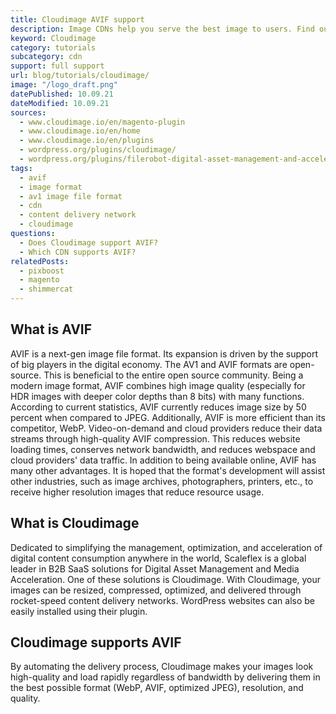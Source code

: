 ```yaml
---
title: Cloudimage AVIF support
description: Image CDNs help you serve the best image to users. Find out how you can use AVIF images in Cloudimage.
keyword: Cloudimage
category: tutorials
subcategory: cdn
support: full support
url: blog/tutorials/cloudimage/
image: "/logo_draft.png"
datePublished: 10.09.21
dateModified: 10.09.21
sources:
  - www.cloudimage.io/en/magento-plugin
  - www.cloudimage.io/en/home
  - www.cloudimage.io/en/plugins
  - wordpress.org/plugins/cloudimage/
  - wordpress.org/plugins/filerobot-digital-asset-management-and-acceleration/
tags:
  - avif
  - image format
  - av1 image file format
  - cdn
  - content delivery network
  - cloudimage
questions:
  - Does Cloudimage support AVIF?
  - Which CDN supports AVIF?
relatedPosts:
  - pixboost
  - magento
  - shimmercat
---
```


## What is AVIF

AVIF is a next-gen image file format. Its expansion is driven by the support of big players in the digital economy. The AV1 and AVIF formats are open-source. This is beneficial to the entire open source community. Being a modern image format, AVIF combines high image quality (especially for HDR images with deeper color depths than 8 bits) with many functions. According to current statistics, AVIF currently reduces image size by 50 percent when compared to JPEG. Additionally, AVIF is more efficient than its competitor, WebP. Video-on-demand and cloud providers reduce their data streams through high-quality AVIF compression. This reduces website loading times, conserves network bandwidth, and reduces webspace and cloud providers' data traffic. In addition to being available online, AVIF has many other advantages. It is hoped that the format's development will assist other industries, such as image archives, photographers, printers, etc., to receive higher resolution images that reduce resource usage.

## What is Cloudimage

Dedicated to simplifying the management, optimization, and acceleration of digital content consumption anywhere in the world, Scaleflex is a global leader in B2B SaaS solutions for Digital Asset Management and Media Acceleration. One of these solutions is Cloudimage. With Cloudimage, your images can be resized, compressed, optimized, and delivered through rocket-speed content delivery networks. WordPress websites can also be easily installed using their plugin.

## Cloudimage supports AVIF

By automating the delivery process, Cloudimage makes your images look high-quality and load rapidly regardless of bandwidth by delivering them in the best possible format (WebP, AVIF, optimized JPEG), resolution, and quality.
